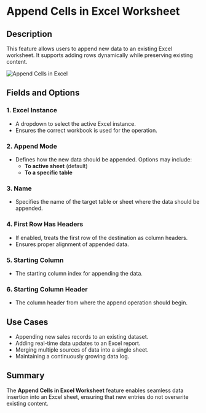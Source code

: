 # Append Cells in Excel Worksheet  

## Description

This feature allows users to append new data to an existing Excel worksheet. It supports adding rows dynamically while preserving existing content.  

![Append Cells in Excel](../../../assets/excel/append-cells-in-excel-worksheet.png)  

## Fields and Options  

### 1. **Excel Instance**

- A dropdown to select the active Excel instance.  
- Ensures the correct workbook is used for the operation.  

### 2. **Append Mode**

- Defines how the new data should be appended. Options may include:  
  - **To active sheet** (default)  
  - **To a specific table**  

### 3. **Name**

- Specifies the name of the target table or sheet where the data should be appended.  

### 4. **First Row Has Headers**

- If enabled, treats the first row of the destination as column headers.  
- Ensures proper alignment of appended data.  

### 5. **Starting Column** 

- The starting column index for appending the data.  

### 6. **Starting Column Header** 

- The column header from where the append operation should begin.  

## Use Cases

- Appending new sales records to an existing dataset.  
- Adding real-time data updates to an Excel report.  
- Merging multiple sources of data into a single sheet.  
- Maintaining a continuously growing data log.  

## Summary

The **Append Cells in Excel Worksheet** feature enables seamless data insertion into an Excel sheet, ensuring that new entries do not overwrite existing content.